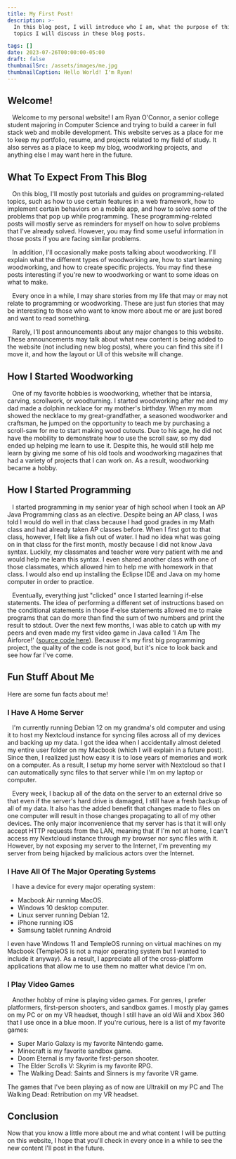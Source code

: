 ```yaml
---
title: My First Post!
description: >- 
  In this blog post, I will introduce who I am, what the purpose of this website is, and what 
  topics I will discuss in these blog posts.

tags: []
date: 2023-07-26T00:00:00-05:00
draft: false
thumbnailSrc: /assets/images/me.jpg
thumbnailCaption: Hello World! I'm Ryan!
---
```


## Welcome!

&ensp; Welcome to my personal website! I am Ryan O'Connor, a senior college student majoring in 
Computer Science and trying to build a career in full stack web and mobile development. This website
serves as a place for me to keep my portfolio, resume, and projects related to my field of study. It 
also serves as a place to keep my blog, woodworking projects, and anything else I may want here in the
future.

## What To Expect From This Blog
&ensp; On this blog, I'll mostly post tutorials and guides on programming-related topics, such as how 
to use certain features in a web framework, how to implement certain behaviors on a mobile app, and
how to solve some of the problems that pop up while programming. These programming-related posts 
will mostly serve as reminders for myself on how to solve problems that I've already solved. However,
you may find some useful information in those posts if you are facing similar problems. 

&ensp; In addition, I'll occasionally make posts talking about woodworking. I'll explain what the different types of woodworking are, how to start learning woodworking, and how to create specific projects. You may find these
posts interesting if you're new to woodworking or want to some ideas on what to make.

&ensp; Every once in a while, I may share stories from my life that may or may not relate to
programming or woodworking. These are just fun stories that may be interesting to those who want to
know more about me or are just bored and want to read something. 

&ensp; Rarely, I'll post announcements about any major changes to this website. These announcements may talk
about what new content is being added to the website (not including new blog posts), where you can find this
site if I move it, and how the layout or UI of this website will change.


## How I Started Woodworking
&ensp; One of my favorite hobbies is woodworking, whether that be intarsia, carving, scrollwork, or woodturning. 
I started woodworking after me and my dad made a dolphin necklace for my mother's birthday. When my mom showed
the necklace to my great-grandfather, a seasoned woodworker and craftsman, he jumped on the opportunity to
teach me by purchasing a scroll-saw for me to start making wood cutouts. Due to his age, he did not have the
mobility to demonstrate how to use the scroll saw, so my dad ended up helping me learn to use it. Despite this,
he would still help me learn by giving me some of his old tools and woodworking magazines that had a 
variety of projects that I can work on. As a result, woodworking became a hobby.

## How I Started Programming
&ensp; I started programming in my senior year of high school when I took an AP Java Programming class
as an elective. Despite being an AP class, I was told I would do well in that class because I had good grades in my Math class and had already taken AP classes before. When I first got to that class, however, I felt like a fish out of water. I had no idea what was going on in that class for the first month, mostly because
I did not know Java syntax. Luckily, my classmates and teacher were very patient with me and would help me 
learn this syntax. I even shared another class with one of those classmates, which
allowed him to help me with homework in that class. I would also end up installing the Eclipse IDE
and Java on my home computer in order to practice.

&ensp; Eventually, everything just "clicked" once I started learning if-else statements. 
The idea of performing a different set of instructions based on the conditional statements in those if-else
statements allowed me to make programs that can do more than find the sum of two numbers and print the result
to stdout. Over the next few months, I was able to catch up with my peers and even made my first video game
in Java called 'I Am The Airforce!' (<a href="https://github.com/oconnor-ryan/I-Am-The-Airforce-Java-Game" target="_blank">source code here</a>). Because it's my first big programming project, the quality of the 
code is not good, but it's nice to look back and see how far I've come. 


## Fun Stuff About Me
Here are some fun facts about me!

### I Have A Home Server
&ensp; I'm currently running Debian 12 on my grandma's old computer and using it to host 
my Nextcloud instance for syncing files across all of my devices and backing up my data. I got the idea when I accidentally almost deleted my entire user folder on my Macbook (which I will explain in a future post). 
Since then, I realized just how easy it is to lose years of memories and work on a computer. 
As a result, I setup my home server with Nextcloud so that I can automatically sync files to that server while I'm on my laptop or computer. 

&ensp; Every week, I backup all of the data on the server to an external drive so
that even if the server's hard drive is damaged, I still have a fresh backup of all of my data. It also has the added benefit that changes made to files on one computer will result in those changes propagating to all of my other devices. The only major inconvenience that my server has is that it will only accept HTTP requests
from the LAN, meaning that if I'm not at home, I can't access my Nextcloud instance through my browser
nor sync files with it. However, by not exposing my server to the Internet, I'm preventing my server from
being hijacked by malicious actors over the Internet. 

### I Have All Of The Major Operating Systems
&ensp; I have a device for every major operating system: 
* Macbook Air running MacOS.
* Windows 10 desktop computer. 
* Linux server running Debian 12.
* iPhone running iOS
* Samsung tablet running Android

I even have Windows 11 and TempleOS running on
virtual machines on my Macbook (TempleOS is not a major operating system but I wanted to include it anyway).
As a result, I appreciate all of the cross-platform applications that allow me to use them no matter what device
I'm on.

### I Play Video Games 
&ensp; Another hobby of mine is playing video games. For genres, I prefer platformers, first-person shooters, and sandbox games. I mostly play games on my PC or on my VR headset, though I still have an old
Wii and Xbox 360 that I use once in a blue moon. If you're curious, here is a list of my favorite games:
* Super Mario Galaxy is my favorite Nintendo game.
* Minecraft is my favorite sandbox game.
* Doom Eternal is my favorite first-person shooter.
* The Elder Scrolls V: Skyrim is my favorite RPG.
* The Walking Dead: Saints and Sinners is my favorite VR game.

The games that I've been playing 
as of now are Ultrakill on my PC and The Walking Dead: Retribution on my VR headset.

## Conclusion
Now that you know a little more about me and what content I will be putting on this website, 
I hope that you'll check in every once in a while to see the new content I'll post in the future.